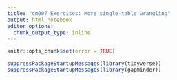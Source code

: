 ```yaml
---
title: "cm007 Exercises: More single-table wrangling"
output: html_notebook
editor_options: 
  chunk_output_type: inline
---
```


<!---The following chunk allows errors when knitting--->

```r
knitr::opts_chunk$set(error = TRUE)
```


```r
suppressPackageStartupMessages(library(tidyverse))
suppressPackageStartupMessages(library(gapminder))
```

